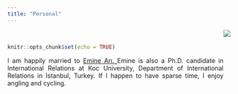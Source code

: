 ```yaml
---
title: "Personal"
---
```

<br>

<style>
body {
text-align: justify}
</style>
```r
knitr::opts_chunk$set(echo = TRUE)
```
<div style= "float:right;position: relative; top: -75px;">
![](Photo2.png)
</div>

I am happily married to <a href="https://gsssh.ku.edu.tr/wp-content/uploads/2020/01/Emine-Arı_CV_.pdf">Emine Arı. </a> Emine is also a Ph.D. candidate in International Relations at Koc University, Department of International Relations in Istanbul, Turkey. If I happen to have sparse time, I enjoy angling and cycling.


